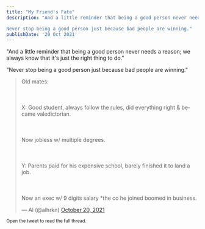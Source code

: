 ```yaml
---
title: "My Friend's Fate"
description: "And a little reminder that being a good person never needs a reason; we always know that it's just the right thing to do.

Never stop being a good person just because bad people are winning."
publishDate: '20 Oct 2021'
---
```


"And a little reminder that being a good person never needs a reason; we always know that it's just the right thing to do."

"Never stop being a good person just because bad people are winning."

<blockquote class="twitter-tweet"><p lang="en" dir="ltr">Old mates:<br></br><br></br>X: Good student, always follow the rules, did everything right &amp; became valedictorian.<br></br><br></br>Now jobless w/ multiple degrees.<br></br><br></br>Y: Parents paid for his expensive school, barely finished it to land a job.<br></br><br></br>Now an exec w/ 9 digits salary *the co he joined boomed in business.</p>&mdash; Al (@alhrkn) <a href="https://twitter.com/alhrkn/status/1450745365016109057?ref_src=twsrc%5Etfw">October 20, 2021</a></blockquote>

<small> Open the tweet to read the full thread.</small>